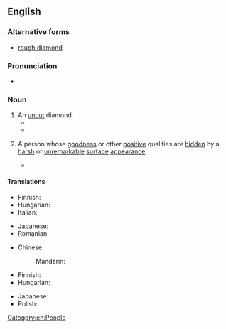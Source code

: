 ==English==

===Alternative forms===
* [[rough diamond]]

===Pronunciation===
* {{audio|en|en-au-diamond in the rough.ogg|Audio (AU)}}

===Noun===
{{en-noun|head=[[diamond]] [[in the rough]]|diamonds in the rough}}

# An [[uncut]] diamond.
#* {{quote-book|en|year=1922|title=The Moon Rock|author=Arthur J. Rees|authorlink=Arthur J. Rees|chapter=XXVIII|url=https://www.gutenberg.org/files/12509/12509-h/12509-h.htm|passage=They all wanted money, and they all wanted to get away from that God-forsaken hole. Diamonds they were after? Well, he could take them to a place at the other end of the world where there were enough '''diamonds in the rough''' to make them all rich for life.}}
#* {{quote-book|en|year=2009|author=Cindy Lasiter|title=Diamonds in the Rough|page=xi|pageurl=https://books.google.com/books?id=zBMoTw8oxnQC&pg=PR11&dq=%22diamond+in+the+rough%22&hl=&cd=58&source=gbs_api#v=onepage&q=%22diamond%20in%20the%20rough%22&f=false|publisher=Xulon Press|isbn=9781607912187|text=Often the inclusions can be cut out of a '''diamond in the rough'''. After seeing what shape and size best suits the rough diamond, the craftsman will begin to make his cuts.}}
# {{lb|en|figurative}} A person whose [[goodness]] or other [[positive]] qualities are [[hidden]] by a [[harsh]] or [[unremarkable]] [[surface]] [[appearance]].
#: {{ux|en|The auto mechanic is a '''diamond in the rough''', tough-talking, but honest, even generous.}}
#* {{quote-book|en|year=1848|chapter=XXV|title={{w|The Tenant of Wildfell Hall}}|author=Anne Brontë|authorlink=Anne Brontë|url=https://www.gutenberg.org/files/969/969-h/969-h.htm|passage=You must tell me, if you can, that Mr. Hattersley is better than he seems—that he is upright, honourable, and open-hearted—in fact, a perfect '''diamond in the rough'''.}}

====Translations====
{{trans-top|uncut diamond}}
* Finnish: {{t|fi|raakatimantti}}
* Hungarian: {{t|hu|csiszolatlan gyémánt}}
* Italian: {{t|it|diamante grezzo|m}}
{{trans-mid}}
* Japanese: {{t|ja|原石|tr=genseki}}
* Romanian: {{t|ro|diamant brut|n}}
{{trans-bottom}}

{{trans-top|person with hidden qualities}}
* Chinese:
*: Mandarin: {{t|cmn|璞玉|tr=púyù}}
* Finnish: {{t+|fi|nallekarhu}} {{qualifier|of male only}}
* Hungarian: {{t|hu|csiszolatlan gyémánt}}
{{trans-mid}}
* Japanese: {{t|ja|原石|tr=genseki}}
* Polish: {{not used|pl}}
{{trans-bottom}}

[[Category:en:People]]